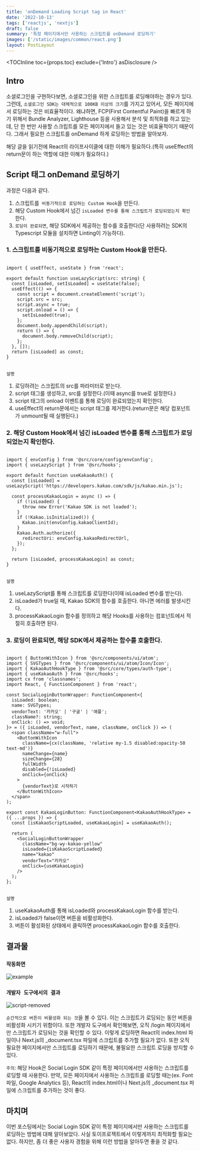 ```yaml
---
title: 'onDemand Loading Script tag in React'
date: '2022-10-13'
tags: ['reactjs', 'nextjs']
draft: false
summary: '특정 페이지에서만 사용하는 스크립트를 onDemand 로딩하기'
images: ['/static/images/common/react.png']
layout: PostLayout
---
```


<TOCInline toc={props.toc} exclude={'Intro'} asDisclosure />

## Intro

소셜로그인을 구현하다보면, 소셜로그인을 위한 스크립트를 로딩해야하는 경우가 있다.
그런데, `소셜로그인 SDK는 대체적으로 100KB 이상의 크기`를 가지고 있어서, 모든 페이지에서 로딩하는 것은 비효율적이다.
왜냐하면, FCP(First Contentful Paint)을 빠르게 하기 위해서 Bundle Analyzer, Lighthouse 등을 사용해서 분석 및 최적화를 하고 있는데,
단 한 번만 사용할 스크립트를 모든 페이지에서 들고 있는 것은 비효율적이기 때문이다. 그래서 필요한 스크립트를 onDemand 하게 로딩하는 방법을 알아보자.

해당 글을 읽기전에 React의 라이프사이클에 대한 이해가 필요하다.(특히 useEffect의 return문이 하는 역할에 대한 이해가 필요하다.)

## Script 태그 onDemand 로딩하기

과정은 다음과 같다.

1. 스크립트를` 비동기적으로 로딩하는 Custom Hook`을 만든다.
2. 해당 Custom Hook에서 넘긴 `isLoaded 변수를 통해 스크립트가 로딩되었는지 확인`한다.
3. `로딩이 완료되면`, 해당 SDK에서 제공하는 함수를 호출한다(단 사용하려는 SDK의 Typescript 모듈을 설치하면 Linting이 가능하다).

### 1. 스크립트를 비동기적으로 로딩하는 Custom Hook을 만든다.

```tsx:useLazyScript.tsx

import { useEffect, useState } from 'react';

export default function useLazyScript(src: string) {
  const [isLoaded, setIsLoaded] = useState(false);
  useEffect(() => {
    const script = document.createElement('script');
    script.src = src;
    script.async = true;
    script.onload = () => {
      setIsLoaded(true);
    };
    document.body.appendChild(script);
    return () => {
      document.body.removeChild(script);
    };
  }, []);
  return [isLoaded] as const;
}


```

`설명`

1. 로딩하려는 스크립트의 src를 파라미터로 받는다.
2. script 태그를 생성하고, src를 설정한다.(이때 async를 true로 설정한다.)
3. script 태그의 onload 이벤트를 통해 로딩이 완료되었는지 확인한다.
4. useEffect의 return문에서는 script 태그를 제거한다.(return문은 해당 컴포넌트가 unmount될 때 실행된다.)

### 2. 해당 Custom Hook에서 넘긴 isLoaded 변수를 통해 스크립트가 로딩되었는지 확인한다.

```tsx:useKakaoAuth.tsx

import { envConfig } from '@src/core/config/envConfig';
import { useLazyScript } from '@src/hooks';

export default function useKakaoAuth() {
  const [isLoaded] = useLazyScript('https://developers.kakao.com/sdk/js/kakao.min.js');

  const processKakaoLogin = async () => {
    if (!isLoaded) {
      throw new Error('Kakao SDK is not loaded');
    }
    if (!Kakao.isInitialized()) {
      Kakao.init(envConfig.kakaoClientId);
    }
    Kakao.Auth.authorize({
      redirectUri: envConfig.kakaoRedirectUrl,
    });
  };

  return [isLoaded, processKakaoLogin] as const;
}


```

`설명`

1. useLazyScript를 통해 스크립트를 로딩한다(이때 isLoaded 변수를 받는다).
2. isLoaded가 true일 때, Kakao SDK의 함수를 호출한다. 아니면 에러를 발생시킨다.
3. processKakaoLogin 함수를 정의하고 해당 Hooks를 사용하는 컴포넌트에서 적절히 호출하면 된다.

### 3. 로딩이 완료되면, 해당 SDK에서 제공하는 함수를 호출한다.

```tsx:KakaoLoginButton.tsx

import { ButtonWithIcon } from '@src/components/ui/atom';
import { SVGTypes } from '@src/components/ui/atom/Icon/Icon';
import { KakaoAuthHookType } from '@src/core/types/auth-type';
import { useKakaoAuth } from '@src/hooks';
import cx from 'classnames';
import React, { FunctionComponent } from 'react';

const SocialLoginButtonWrapper: FunctionComponent<{
  isLoaded: boolean;
  name: SVGTypes;
  vendorText: '카카오' | '구글' | '애플';
  className?: string;
  onClick: () => void;
}> = ({ isLoaded, vendorText, name, className, onClick }) => (
  <span className="w-full">
    <ButtonWithIcon
      className={cx(className, 'relative my-1.5 disabled:opacity-50 text-md')}
      nameChange={name}
      sizeChange={28}
      fullWidth
      disabled={!isLoaded}
      onClick={onClick}
    >
      {vendorText}로 시작하기
    </ButtonWithIcon>
  </span>
);

export const KakaoLoginButton: FunctionComponent<KakaoAuthHookType> = ({ ...props }) => {
  const [isKakaoScriptLoaded, useKakaoLogin] = useKakaoAuth();

  return (
    <SocialLoginButtonWrapper
      className="bg-wy-kakao-yellow"
      isLoaded={isKakaoScriptLoaded}
      name="kakao"
      vendorText="카카오"
      onClick={useKakaoLogin}
    />
  );
};


```

`설명`

1. useKakaoAuth를 통해 isLoaded와 processKakaoLogin 함수를 받는다.
2. isLoaded가 false이면 버튼을 비활성화한다.
3. 버튼이 활성화된 상태에서 클릭하면 processKakaoLogin 함수를 호출한다.

## 결과물

### `작동화면`

![example](https://d.pr/i/LZWqNy.gif)

### `개발자 도구에서의 결과`

![script-removed](https://d.pr/i/ycQmfj.gif)

`순간적으로 버튼이 비활성화 되는 것`을 볼 수 있다. 이는 스크립트가 로딩되는 동안 버튼을 비활성화 시키기 위함이다.
또한 개발자 도구에서 확인해보면, 오직 /login 페이지에서만 스크립트가 로딩되는 것을 확인할 수 있다.
이렇게 로딩하면 React의 index.html 파일이나 Next.js의 \_document.tsx 파일에 스크립트를 추가할 필요가 없다.
또한 오직 필요한 페이지에서만 스크립트를 로딩하기 때문에, 불필요한 스크립트 로딩을 방지할 수 있다.

`주의`: 해당 Hook은 Social Login SDK 같이 특정 페이지에서만 사용하는 스크립트를 로딩할 때 사용한다.
만약, 모든 페이지에서 사용하는 스크립트를 로딩할 때는(ex. Font 파일, Google Analytics 등), React의 index.html이나 Next.js의 \_document.tsx 파일에 스크립트를 추가하는 것이 좋다.

## 마치며

이번 포스팅에서는 Social Login SDK 같이 특정 페이지에서만 사용하는 스크립트를 로딩하는 방법에 대해 알아보았다.
사실 토이프로젝트에서 이렇게까지 최적화할 필요는 없다. 하지만, 좀 더 좋은 사용자 경험을 위해 이런 방법을 알아두면 좋을 것 같다.
